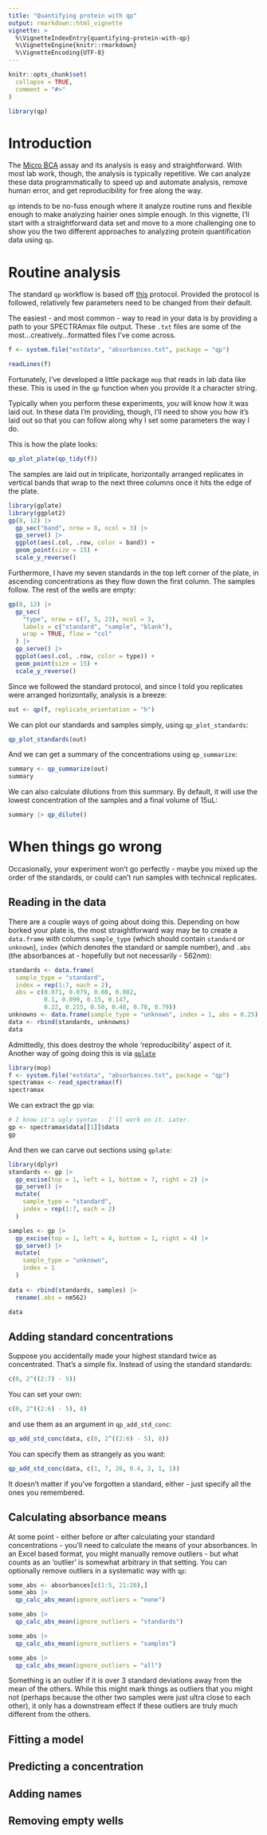 ```yaml
---
title: "Quantifying protein with qp"
output: rmarkdown::html_vignette
vignette: >
  %\VignetteIndexEntry{quantifying-protein-with-qp}
  %\VignetteEngine{knitr::rmarkdown}
  %\VignetteEncoding{UTF-8}
---
```


```r
knitr::opts_chunk$set(
  collapse = TRUE,
  comment = "#>"
)
```

```r
library(qp)
```

# Introduction

The [Micro BCA](https://en.wikipedia.org/wiki/Bicinchoninic_acid_assay#Micro_BCA_assay_(for_dilute_solutions)) assay and its analysis is easy and straightforward. With most lab work, though, the analysis is typically repetitive. We can analyze these data programmatically to speed up and automate analysis, remove human error, and get reproducibility for free along the way.

`qp` intends to be no-fuss enough where it analyze routine runs and flexible enough to make analyzing hairier ones simple enough. In this vignette, I'll start with a straightforward data set and move to a more challenging one to show you the two different approaches to analyzing protein quantification data using `qp`.

# Routine analysis

The standard `qp` workflow is based off [this](https://kai.quarto.pub/bok/western-blot.html#protein-quantification) protocol. Provided the protocol is followed, relatively few parameters need to be changed from their default.

The easiest - and most common - way to read in your data is by providing a path to your SPECTRAmax file output. These `.txt` files are some of the most...creatively...formatted files I've come across.

```r
f <- system.file("extdata", "absorbances.txt", package = "qp")

readLines(f)
```

Fortunately, I've developed a little package `mop` that reads in lab data like these. This is used in the `qp` function when you provide it a character string. 

Typically when you perform these experiments, *you* will know how it was laid out. In these data I'm providing, though, I'll need to show you how it's laid out so that you can follow along why I set some parameters the way I do.

This is how the plate looks:

```r
qp_plot_plate(qp_tidy(f))
```

The samples are laid out in triplicate, horizontally arranged replicates in vertical bands that wrap to the next three columns once it hits the edge of the plate. 

```r
library(gplate)
library(ggplot2)
gp(8, 12) |>
  gp_sec("band", nrow = 8, ncol = 3) |>
  gp_serve() |>
  ggplot(aes(.col, .row, color = band)) +
  geom_point(size = 15) +
  scale_y_reverse()
```

Furthermore, I have my seven standards in the top left corner of the plate, in ascending concentrations as they flow down the first column. The samples follow. The rest of the wells are empty:

```r
gp(8, 12) |>
  gp_sec(
    "type", nrow = c(7, 5, 23), ncol = 3,
    labels = c("standard", "sample", "blank"),
    wrap = TRUE, flow = "col"
  ) |>
  gp_serve() |>
  ggplot(aes(.col, .row, color = type)) +
  geom_point(size = 15) +
  scale_y_reverse()
```

Since we followed the standard protocol, and since I told you replicates were arranged horizontally, analysis is a breeze:

```r
out <- qp(f, replicate_orientation = "h")
```

We can plot our standards and samples simply, using `qp_plot_standards`:

```r
qp_plot_standards(out)
```

And we can get a summary of the concentrations using `qp_summarize`:

```r
summary <- qp_summarize(out)
summary
```

We can also calculate dilutions from this summary. By default, it will use the lowest concentration of the samples and a final volume of 15uL:

```r
summary |> qp_dilute()
```



# When things go wrong
Occasionally, your experiment won't go perfectly - maybe you mixed up the order of the standards, or could can't run samples with technical replicates.

## Reading in the data
There are a couple ways of going about doing this. Depending on how borked your plate is, the most straightforward way may be to create a `data.frame` with columns `sample_type` (which should contain `standard` or `unknown`), `index` (which denotes the standard or sample number), and `.abs` (the absorbances at - hopefully but not necessarily - 562nm):

```r
standards <- data.frame(
  sample_type = "standard",
  index = rep(1:7, each = 2),
  abs = c(0.071, 0.079, 0.08, 0.082,
          0.1, 0.099, 0.15, 0.147,
          0.22, 0.215, 0.50, 0.48, 0.78, 0.79))
unknowns <- data.frame(sample_type = "unknown", index = 1, abs = 0.25)
data <- rbind(standards, unknowns)
data
```

Admittedly, this does destroy the whole 'reproducibility' aspect of it. Another way of going doing this is via [`gplate`](https://kaiaragaki.github.io/gplate/articles/gp_for_data.html)

```r
library(mop)
f <- system.file("extdata", "absorbances.txt", package = "qp")
spectramax <- read_spectramax(f)
spectramax
```

We can extract the gp via:

```r
# I know it's ugly syntax - I'll work on it. Later.
gp <- spectramax$data[[1]]$data
gp
```

And then we can carve out sections using `gplate`:

```r
library(dplyr)
standards <- gp |>
  gp_excise(top = 1, left = 1, bottom = 7, right = 2) |>
  gp_serve() |>
  mutate(
    sample_type = "standard",
    index = rep(1:7, each = 2)
  )

samples <- gp |>
  gp_excise(top = 1, left = 4, bottom = 1, right = 4) |>
  gp_serve() |>
  mutate(
    sample_type = "unknown",
    index = 1
  )
  
data <- rbind(standards, samples) |>
  rename(.abs = nm562)

data
```

## Adding standard concentrations
Suppose you accidentally made your highest standard twice as concentrated. That's a simple fix. Instead of using the standard standards:

```r
c(0, 2^((2:7) - 5))
```

You can set your own:

```r
c(0, 2^((2:6) - 5), 8)
```

and use them as an argument in `qp_add_std_conc`:

```r
qp_add_std_conc(data, c(0, 2^((2:6) - 5), 8))
```

You can specify them as strangely as you want:

```r
qp_add_std_conc(data, c(1, 7, 26, 0.4, 2, 1, 1))
```

It doesn't matter if you've forgotten a standard, either - just specify all the ones you remembered.

## Calculating absorbance means
At some point - either before or after calculating your standard concentrations - you'll need to calculate the means of your absorbances. In an Excel based format, you might manually remove outliers - but what counts as an 'outlier' is somewhat arbitrary in that setting. You can optionally remove outliers in a systematic way with `qp`:

```r
some_abs <- absorbances[c(1:5, 21:26),]
some_abs |> 
  qp_calc_abs_mean(ignore_outliers = "none")
```

```r
some_abs |> 
  qp_calc_abs_mean(ignore_outliers = "standards")
```

```r
some_abs |> 
  qp_calc_abs_mean(ignore_outliers = "samples")
```

```r
some_abs |> 
  qp_calc_abs_mean(ignore_outliers = "all")
```

Something is an outlier if it is over 3 standard deviations away from the mean of the others. While this might mark things as outliers that you might not (perhaps because the other two samples were just ultra close to each other), it only has a downstream effect if these outliers are truly much different from the others.

## Fitting a model

## Predicting a concentration

## Adding names

## Removing empty wells
